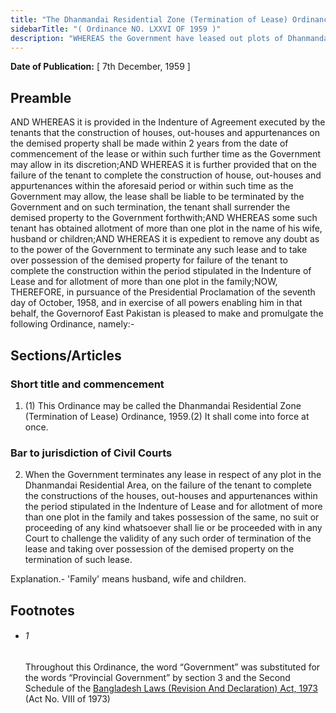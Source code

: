 ```yaml
---
title: "The Dhanmandai Residential Zone (Termination of Lease) Ordinance, 1959 (East Pakistan Ordinance)"
sidebarTitle: "( Ordinance NO. LXXVI OF 1959 )"
description: "WHEREAS the Government have leased out plots of Dhanmandai Residential Area to the tenants on terms and conditions set forth in the Standard Agreement for Dhanmandai Residential Area;1♣"
---
```


**Date of Publication:** [ 7th December, 1959 ]

## Preamble

AND WHEREAS it is provided in the Indenture of Agreement executed by the tenants that the construction of houses, out-houses and appurtenances on the demised property shall be made within 2 years from the date of commencement of the lease or within such further time as the Government may allow in its discretion;AND WHEREAS it is further provided that on the failure of the tenant to complete the construction of house, out-houses and appurtenances within the aforesaid period or within such time as the Government may allow, the lease shall be liable to be terminated by the Government and on such termination, the tenant shall surrender the demised property to the Government forthwith;AND WHEREAS some such tenant has obtained allotment of more than one plot in the name of his wife, husband or children;AND WHEREAS it is expedient to remove any doubt as to the power of the Government to terminate any such lease and to take over possession of the demised property for failure of the tenant to complete the construction within the period stipulated in the Indenture of Lease and for allotment of more than one plot in the family;NOW, THEREFORE, in pursuance of the Presidential Proclamation of the seventh day of October, 1958, and in exercise of all powers enabling him in that behalf, the Governorof East Pakistan is pleased to make and promulgate the following Ordinance, namely:-

## Sections/Articles

### Short title and commencement

1. (1) This Ordinance may be called the Dhanmandai Residential Zone (Termination of Lease) Ordinance, 1959.(2) It shall come into force at once.

### Bar to jurisdiction of Civil Courts

2. When the Government terminates any lease in respect of any plot in the Dhanmandai Residential Area, on the failure of the tenant to complete the constructions of the houses, out-houses and appurtenances within the period stipulated in the Indenture of Lease and for allotment of more than one plot in the family and takes possession of the same, no suit or proceeding of any kind whatsoever shall lie or be proceeded with in any Court to challenge the validity of any such order of termination of the lease and taking over possession of the demised property on the termination of such lease.

Explanation.- 'Family' means husband, wife and children.

## Footnotes

- ###### 1

  Throughout this Ordinance, the word “Government” was substituted for the words “Provincial Government” by section 3 and the Second Schedule of the [Bangladesh Laws (Revision And Declaration) Act, 1973](/act-430.html "Bangladesh Laws (Revision And Declaration) Act, 1973") (Act No. VIII of 1973)

